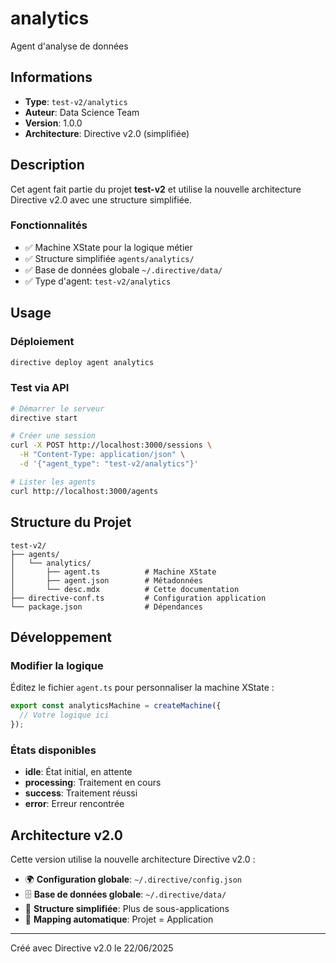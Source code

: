 # analytics

Agent d'analyse de données

## Informations

- **Type**: `test-v2/analytics`
- **Auteur**: Data Science Team
- **Version**: 1.0.0
- **Architecture**: Directive v2.0 (simplifiée)

## Description

Cet agent fait partie du projet **test-v2** et utilise la nouvelle architecture Directive v2.0 avec une structure simplifiée.

### Fonctionnalités

- ✅ Machine XState pour la logique métier
- ✅ Structure simplifiée `agents/analytics/`
- ✅ Base de données globale `~/.directive/data/`
- ✅ Type d'agent: `test-v2/analytics`

## Usage

### Déploiement

```bash
directive deploy agent analytics
```

### Test via API

```bash
# Démarrer le serveur
directive start

# Créer une session
curl -X POST http://localhost:3000/sessions \
  -H "Content-Type: application/json" \
  -d '{"agent_type": "test-v2/analytics"}'

# Lister les agents
curl http://localhost:3000/agents
```

## Structure du Projet

```
test-v2/
├── agents/
│   └── analytics/
│       ├── agent.ts          # Machine XState
│       ├── agent.json        # Métadonnées
│       └── desc.mdx          # Cette documentation
├── directive-conf.ts         # Configuration application
└── package.json              # Dépendances
```

## Développement

### Modifier la logique

Éditez le fichier `agent.ts` pour personnaliser la machine XState :

```typescript
export const analyticsMachine = createMachine({
  // Votre logique ici
});
```

### États disponibles

- **idle**: État initial, en attente
- **processing**: Traitement en cours  
- **success**: Traitement réussi
- **error**: Erreur rencontrée

## Architecture v2.0

Cette version utilise la nouvelle architecture Directive v2.0 :

- 🌍 **Configuration globale**: `~/.directive/config.json`
- 🗄️ **Base de données globale**: `~/.directive/data/`
- 📁 **Structure simplifiée**: Plus de sous-applications
- 🔗 **Mapping automatique**: Projet = Application

---

Créé avec Directive v2.0 le 22/06/2025
